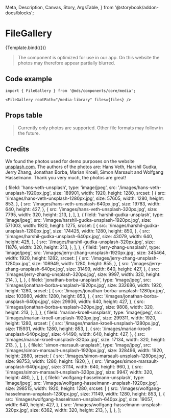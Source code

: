   Meta,
  Description,
  Canvas,
  Story,
  ArgsTable,
} from '@storybook/addon-docs/blocks';

<Meta title="Components/core/media/FileGallery" component={FileGallery} />

# FileGallery

<Description of={FileGallery} />


<Canvas withToolbar>
  <Story name="Default" args={{ files, rootPath: '/media-library' }}>
    {Template.bind({})}
  </Story>
</Canvas>

> The component is optimized for use in our app. On this website the photos may therefore appear partially blurred.

## Code example

```tsx
import { FileGallery } from '@mds/components/core/media';
```

```tsx
<FileGallery rootPath="/media-library" files={files} />
```

## Props table

<ArgsTable of={FileGallery} />

> Currently only photos are supported. Other file formats may follow in the future.

## Credits

We found the photos used for demo purposes on the website [unsplash.com](https://unsplash.com/). The authors of the photos are: Hans Veth, Harshil Gudka, Jerry Zhang, Jonathan Borba, Marian Kroell, Simon Marsault and Wolfgang Hasselmann. Thank you very much, the photos are great!

  {
    fileId: 'hans-veth-unsplash',
    type: 'image/jpeg',
    src: '/images/hans-veth-unsplash-1920px.jpg',
    size: 189901,
    width: 1920,
    height: 1280,
    srcset: [
      {
        src: '/images/hans-veth-unsplash-1280px.jpg',
        size: 57605,
        width: 1280,
        height: 853,
      },
      {
        src: '/images/hans-veth-unsplash-640px.jpg',
        size: 19783,
        width: 640,
        height: 427,
      },
      {
        src: '/images/hans-veth-unsplash-320px.jpg',
        size: 7795,
        width: 320,
        height: 213,
      },
    ],
  },
  {
    fileId: 'harshil-gudka-unsplash',
    type: 'image/jpeg',
    src: '/images/harshil-gudka-unsplash-1920px.jpg',
    size: 571003,
    width: 1920,
    height: 1275,
    srcset: [
      {
        src: '/images/harshil-gudka-unsplash-1280px.jpg',
        size: 174425,
        width: 1280,
        height: 850,
      },
      {
        src: '/images/harshil-gudka-unsplash-640px.jpg',
        size: 43079,
        width: 640,
        height: 425,
      },
      {
        src: '/images/harshil-gudka-unsplash-320px.jpg',
        size: 11876,
        width: 320,
        height: 213,
      },
    ],
  },
  {
    fileId: 'jerry-zhang-unsplash',
    type: 'image/jpeg',
    src: '/images/jerry-zhang-unsplash-1920px.jpg',
    size: 345464,
    width: 1920,
    height: 1282,
    srcset: [
      {
        src: '/images/jerry-zhang-unsplash-1280px.jpg',
        size: 108949,
        width: 1280,
        height: 855,
      },
      {
        src: '/images/jerry-zhang-unsplash-640px.jpg',
        size: 31499,
        width: 640,
        height: 427,
      },
      {
        src: '/images/jerry-zhang-unsplash-320px.jpg',
        size: 9997,
        width: 320,
        height: 214,
      },
    ],
  },
  {
    fileId: 'jonathan-borba-unsplash',
    type: 'image/jpeg',
    src: '/images/jonathan-borba-unsplash-1920px.jpg',
    size: 332686,
    width: 1920,
    height: 1280,
    srcset: [
      {
        src: '/images/jonathan-borba-unsplash-1280px.jpg',
        size: 103980,
        width: 1280,
        height: 853,
      },
      {
        src: '/images/jonathan-borba-unsplash-640px.jpg',
        size: 29936,
        width: 640,
        height: 427,
      },
      {
        src: '/images/jonathan-borba-unsplash-320px.jpg',
        size: 9808,
        width: 320,
        height: 213,
      },
    ],
  },
  {
    fileId: 'marian-kroell-unsplash',
    type: 'image/jpeg',
    src: '/images/marian-kroell-unsplash-1920px.jpg',
    size: 299311,
    width: 1920,
    height: 1280,
    srcset: [
      {
        src: '/images/marian-kroell-unsplash-1280px.jpg',
        size: 115931,
        width: 1280,
        height: 853,
      },
      {
        src: '/images/marian-kroell-unsplash-640px.jpg',
        size: 44490,
        width: 640,
        height: 427,
      },
      {
        src: '/images/marian-kroell-unsplash-320px.jpg',
        size: 17134,
        width: 320,
        height: 213,
      },
    ],
  },
  {
    fileId: 'simon-marsault-unsplash',
    type: 'image/jpeg',
    src: '/images/simon-marsault-unsplash-1920px.jpg',
    size: 328496,
    width: 1920,
    height: 2880,
    srcset: [
      {
        src: '/images/simon-marsault-unsplash-1280px.jpg',
        size: 98753,
        width: 1280,
        height: 1920,
      },
      {
        src: '/images/simon-marsault-unsplash-640px.jpg',
        size: 31114,
        width: 640,
        height: 960,
      },
      {
        src: '/images/simon-marsault-unsplash-320px.jpg',
        size: 9947,
        width: 320,
        height: 480,
      },
    ],
  },
  {
    fileId: 'wolfgang-hasselmann-unsplash',
    type: 'image/jpeg',
    src: '/images/wolfgang-hasselmann-unsplash-1920px.jpg',
    size: 298515,
    width: 1920,
    height: 1280,
    srcset: [
      {
        src: '/images/wolfgang-hasselmann-unsplash-1280px.jpg',
        size: 71149,
        width: 1280,
        height: 853,
      },
      {
        src: '/images/wolfgang-hasselmann-unsplash-640px.jpg',
        size: 19057,
        width: 640,
        height: 427,
      },
      {
        src: '/images/wolfgang-hasselmann-unsplash-320px.jpg',
        size: 6362,
        width: 320,
        height: 213,
      },
    ],
  },
];
